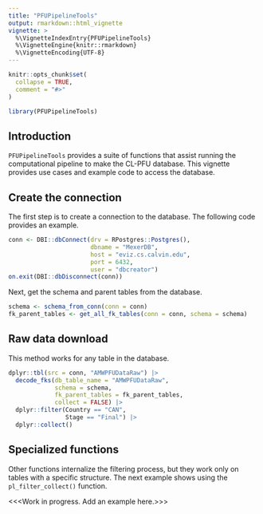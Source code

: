 ```yaml
---
title: "PFUPipelineTools"
output: rmarkdown::html_vignette
vignette: >
  %\VignetteIndexEntry{PFUPipelineTools}
  %\VignetteEngine{knitr::rmarkdown}
  %\VignetteEncoding{UTF-8}
---
```


```r
knitr::opts_chunk$set(
  collapse = TRUE,
  comment = "#>"
)
```

```r
library(PFUPipelineTools)
```

## Introduction

`PFUPipelineTools` provides a suite of functions that assist
running the computational pipeline to make the CL-PFU database.
This vignette provides use cases and example code to access the database.


## Create the connection

The first step is to create a connection to the database.
The following code provides an example.

```r
conn <- DBI::dbConnect(drv = RPostgres::Postgres(),
                       dbname = "MexerDB",
                       host = "eviz.cs.calvin.edu",
                       port = 6432,
                       user = "dbcreator")
on.exit(DBI::dbDisconnect(conn))
```

Next, get the schema and parent tables from the database.

```r
schema <- schema_from_conn(conn = conn)
fk_parent_tables <- get_all_fk_tables(conn = conn, schema = schema)
```


## Raw data download

This method works for any table in the database.

```r
dplyr::tbl(src = conn, "AMWPFUDataRaw") |> 
  decode_fks(db_table_name = "AMWPFUDataRaw", 
             schema = schema,
             fk_parent_tables = fk_parent_tables,
             collect = FALSE) |> 
  dplyr::filter(Country == "CAN", 
                Stage == "Final") |> 
  dplyr::collect()
```


## Specialized functions

Other functions internalize the filtering process, 
but they work only on tables with a specific structure.
The next example shows using the `pl_filter_collect()` function.

<<<Work in progress. Add an example here.>>>
